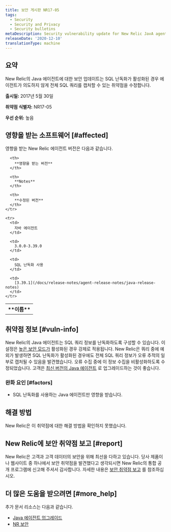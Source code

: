 ```yaml
---
title: 보안 게시판 NR17-05
tags:
  - Security
  - Security and Privacy
  - Security bulletins
metaDescription: Security vulnerability update for New Relic JavA agent.
releaseDate: '2020-12-10'
translationType: machine
---
```


## 요약

New Relic의 Java 에이전트에 대한 보안 업데이트는 SQL 난독화가 활성화된 경우 에이전트가 의도하지 않게 전체 SQL 쿼리를 캡처할 수 있는 취약점을 수정합니다.

**출시일:** 2017년 5월 30일

**취약점 식별자:** NR17-05

**우선 순위:** 높음

## 영향을 받는 소프트웨어 [#affected]

영향을 받는 New Relic 에이전트 버전은 다음과 같습니다.

<table>
  <tbody>
    <tr>
      <th>
        **이름**
      </th>

      <th>
        **영향을 받는 버전**
      </th>

      <th>
        **Notes**
      </th>

      <th>
        **수정된 버전**
      </th>
    </tr>

    <tr>
      <td>
        자바 에이전트
      </td>

      <td>
        3.0.0-3.39.0
      </td>

      <td>
        SQL 난독화 사용
      </td>

      <td>
        [3.39.1](/docs/release-notes/agent-release-notes/java-release-notes)
      </td>
    </tr>
  </tbody>
</table>

## 취약점 정보 [#vuln-info]

New Relic의 Java 에이전트는 SQL 쿼리 정보를 난독화하도록 구성할 수 있습니다. 이 설정은 [높은 보안 모드가](/docs/agents/manage-apm-agents/configuration/high-security-mode) 활성화된 경우 강제로 적용됩니다. New Relic은 쿼리 중에 예외가 발생하면 SQL 난독화가 활성화된 경우에도 전체 SQL 쿼리 정보가 오류 추적의 일부로 캡처될 수 있음을 발견했습니다. 오류 수집 중에 이 정보 수집을 비활성화하도록 수정되었습니다. 고객은 [최신 버전의 Java 에이전트](/docs/release-notes/agent-release-notes/java-release-notes) 로 업그레이드하는 것이 좋습니다.

### 완화 요인 [#factors]

* SQL 난독화를 사용하는 Java 에이전트만 영향을 받습니다.

## 해결 방법

New Relic은 이 취약점에 대한 해결 방법을 확인하지 못했습니다.

## New Relic에 보안 취약점 보고 [#report]

New Relic은 고객과 고객 데이터의 보안을 위해 최선을 다하고 있습니다. 당사 제품이나 웹사이트 중 하나에서 보안 취약점을 발견했다고 생각되시면 New Relic의 통합 공개 프로그램에 신고해 주셔서 감사합니다. 자세한 내용은 [보안 취약점 보고](/docs/security/new-relic-security/data-privacy/reporting-security-vulnerabilities) 를 참조하십시오.

## 더 많은 도움을 받으려면 [#more_help]

추가 문서 리소스는 다음과 같습니다.

* [Java 에이전트 업그레이드](/docs/agents/java-agent/installation/upgrade-java-agent)
* [NR 보안](https://newrelic.com/security)